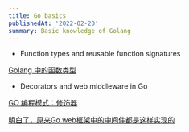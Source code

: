 ```yaml
---
title: Go basics
publishedAt: '2022-02-20'
summary: Basic knowledge of Golang
---
```


- Function types and reusable function signatures

[Golang 中的函数类型](https://www.cnblogs.com/igoodful/p/11519695.html)


- Decorators and web middleware in Go

[GO 编程模式：修饰器](https://coolshell.cn/articles/17929.html)

[明白了，原来Go web框架中的中间件都是这样实现的](https://colobu.com/2019/08/21/decorator-pattern-pipeline-pattern-and-go-web-middlewares/)
